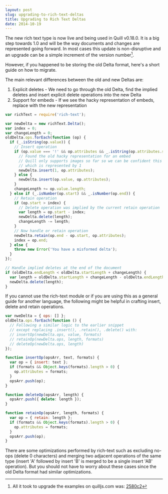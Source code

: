 ```yaml
---
layout: post
slug: upgrading-to-rich-text-deltas
title: Upgrading to Rich Text Deltas
date: 2014-10-19
---
```


The new rich text type is now live and being used in Quill v0.18.0. It is a big step towards 1.0 and will be the way documents and changes are represented going forward. In most cases this update is non-disruptive and an upgrade can be a simple increment of the version number[^1].

However, if you happened to be storing the old Delta format, here's a short guide on how to migrate.

The main relevant differences between the old and new Deltas are:

1. Explicit deletes - We need to go through the old Delta, find the implied deletes and insert explicit delete operations into the new Delta
2. Support for embeds - If we see the hacky representation of embeds, replace with the new representation

<More />

```javascript
var richText = require('rich-text');

var newDelta = new richText.Delta();
var index = 0;
var changeLength = 0;
oldDelta.ops.forEach(function (op) {
  if (_.isString(op.value)) {
    // Insert operation
    if (op.value === '!' && op.attributes && _.isString(op.attributes.src)) {
      // Found the old hacky representation for an embed
      // Quill only supports images so far so we can be confident this is an image
      // which is represented by 1
      newDelta.insert(1, op.attributes);
    } else {
      newDelta.insert(op.value, op.attributes);
    }
    changeLength += op.value.length;
  } else if (_.isNumber(op.start) && _.isNumber(op.end)) {
    // Retain operation
    if (op.start > index) {
      // Delete operation was implied by the current retain operation
      var length = op.start - index;
      newDelta.delete(length);
      changeLength -= length;
    }
    // Now handle or retain operation
    newDelta.retain(op.end - op.start, op.attributes);
    index = op.end;
  } else {
    throw new Error('You have a misformed delta');
  }
});

// Handle implied deletes at the end of the document
if (oldDelta.endLength < oldDelta.startLength + changeLength) {
  var length = oldDelta.startLength + changeLength - oldDelta.endLength;
  newDelta.delete(length);
}
```

If you cannot use the rich-text module or if you are using this as a general guide for another language, the following might be helpful in crafting insert, delete and retain operations.

```javascript
var nweDelta = { ops: [] };
oldDelta.ops.forEach(function () {
  // Following a similar logic to the earlier snippet
  // except replacing .insert(), .retain(), .delete() with:
  // insertOp(newDelta.ops, value, formats)
  // retainOp(newDelta.ops, length, formats)
  // deleteOp(newDelta.ops, length)
});

function insertOp(opsArr, text, formats) {
  var op = { insert: text };
  if (formats && Object.keys(formats).length > 0) {
    op.attributes = formats;
  }
  opsArr.push(op);
}

function deleteOp(opsArr, length) {
  opsArr.push({ delete: length });
}

function retainOp(opsArr, length, formats) {
  var op = { retain: length };
  if (formats && Object.keys(formats).length > 0) {
    op.attributes = formats;
  }
  opsArr.push(op);
}
```

There are some optimizations performed by rich-text such as excluding no-ops (delete 0 characters) and merging two adjacent operations of the same type (insert 'A' followed by insert 'B' is merged to be a single insert 'AB' operation). But you should not have to worry about these cases since the old Delta format had similar optimizations.

[^1]: All it took to upgrade the examples on quilljs.com was: [2580c2](https://github.com/quilljs/quill/commit/2580c2a5d440622d226fbef407df7a5a5e9dcf61)
